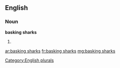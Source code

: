 ==English==

===Noun===
'''basking sharks'''

# {{plural of|basking shark}}

[[Category:English plurals]]

[[ar:basking sharks]]
[[fr:basking sharks]]
[[mg:basking sharks]]